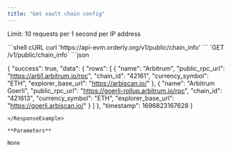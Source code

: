 ```yaml
---
title: "Get vault chain config"
---
```


Limit: 10 requests per 1 second per IP address

<RequestExample>
```shell cURL
curl 'https://api-evm.orderly.org/v1/public/chain_info'
```
</RequestExample>
`GET /v1/public/chain_info`

<ResponseExample>
```json

{
    "success": true,
    "data": {
        "rows": [
            {
                "name": "Arbitrum",
                "public_rpc_url": "https://arb1.arbitrum.io/rpc",
                "chain_id": "42161",
                "currency_symbol": "ETH",
                "explorer_base_url": "https://arbiscan.io/"
            },
            {
                "name": "Arbitrum Goerli",
                "public_rpc_url": "https://goerli-rollup.arbitrum.io/rpc",
                "chain_id": "421613",
                "currency_symbol": "ETH",
                "explorer_base_url": "https://goerli.arbiscan.io/"
            }
        ]
    },
    "timestamp": 1696823167628
}

```
</ResponseExample>

**Parameters**

None